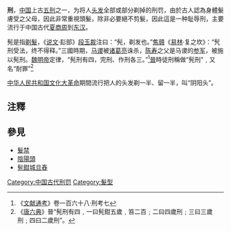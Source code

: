 '''{{ruby|髡|-{zh-hans:kūn;zh-tw:ㄎㄨㄣ;zh-hk:kwan1}-}}刑'''，[[中国|中国]]上古[[五刑|五刑]]之一，为将人[[头发|头发]]全部或部分剃掉的刑罚，由於古人認為身體髮膚受之父母，因此非常重視頭髮，除非必要絕不剪髮，因此這是一种耻辱刑，主要流行于中国古代[[夏朝|夏]][[商朝|商]][[周朝|周]]到[[东汉|东汉]]。

髡是指[[剃髮|剃髮]]，《[[说文|说文]]·髟部》[[段玉裁|段玉裁]]注曰：“髡，剃发也。”[[焦赣|焦赣]]《[[易林|易林]]·复之坎》：“髠刑受法，终不得释。”三國時期，[[马谡|马谡]]被[[诸葛亮|诸葛亮]]诛杀，[[陈寿|陈寿]]之父是马谡的[[参军|参军]]，被施以髡刑。[[魏明帝|魏明帝]]定律，“髡刑有四，完刑、作刑各三。”<ref>《[[文献通考|文献通考]]》卷一百六十八·刑考七</ref>[[晉朝|晉]]時徒刑稱做“髡刑”﹐又名“耐罪”<ref>《[[唐六典|唐六典]]》晉“髡刑有四﹐一曰髡鉗五歲﹐笞二百﹔二曰四歲刑﹔三曰三歲刑﹔四曰二歲刑”。</ref>

[[中华人民共和国|中华人民共和国]][[文化大革命|文化大革命]]期間流行把人的头发剃一半、留一半，叫“阴阳头”。

==注釋==
{{reflist}}
==參見==
*[[髮禁|髮禁]]
*[[陰陽頭|陰陽頭]]
*[[髡鉗城旦舂|髡鉗城旦舂]]
{{Crime-stub}}
[[Category:中国古代刑罚|Category:中国古代刑罚]]
[[Category:髮型|Category:髮型]]